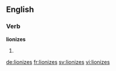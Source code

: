 ==English==

===Verb===
'''lionizes'''

# {{third-person singular of|lionize}}

[[de:lionizes]]
[[fr:lionizes]]
[[sv:lionizes]]
[[vi:lionizes]]